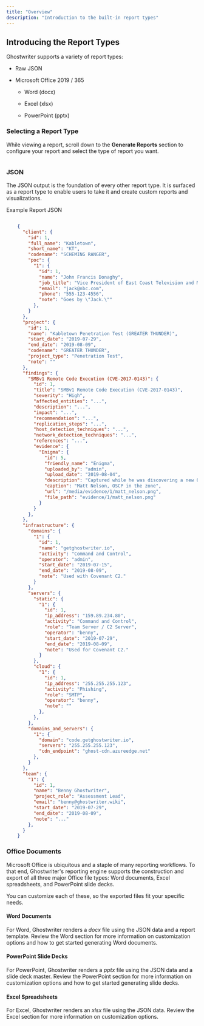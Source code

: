 ```yaml
---
title: "Overview"
description: "Introduction to the built-in report types"
---
```


## Introducing the Report Types


Ghostwriter supports a variety of report types:

* Raw JSON

* Microsoft Office 2019 / 365

    * Word (docx)

    * Excel (xlsx)

    * PowerPoint (pptx)



### Selecting a Report Type

While viewing a report, scroll down to the **Generate Reports** section to configure your report and select the type of report you want.

<Frame>
  <img src="/images/features/image-46.avif" alt=""/>
</Frame>

### JSON

The JSON output is the foundation of every other report type. It is surfaced as a report type to enable users to take it and create custom reports and visualizations.

Example Report JSON

```json

    {
      "client": {
        "id": 1,
        "full_name": "Kabletown",
        "short_name": "KT",
        "codename": "SCHEMING RANGER",
        "poc": {
          "1": {
            "id": 1,
            "name": "John Francis Donaghy",
            "job_title": "Vice President of East Coast Television and Microwave Oven Programming",
            "email": "jack@nbc.com",
            "phone": "555-123-4556",
            "note": "Goes by \"Jack.\""
          },
        }
      },
      "project": {
        "id": 1,
        "name": "Kabletown Penetration Test (GREATER THUNDER)",
        "start_date": "2019-07-29",
        "end_date": "2019-08-09",
        "codename": "GREATER THUNDER",
        "project_type": "Penetration Test",
        "note": ""
      },
      "findings": {
        "SMBv1 Remote Code Execution (CVE-2017-0143)": {
          "id": 1,
          "title": "SMBv1 Remote Code Execution (CVE-2017-0143)",
          "severity": "High",
          "affected_entities": "...",
          "description": "...",
          "impact": "...",
          "recommendation": "...",
          "replication_steps": "...",
          "host_detection_techniques": "...",
          "network_detection_techniques": "...",
          "references": "...",
          "evidence": {
            "Enigma": {
              "id": 5,
              "friendly_name": "Enigma",
              "uploaded_by": "admin",
              "upload_date": "2019-08-04",
              "description": "Captured while he was discovering a new 0-day, probably.",
              "caption": "Matt Nelson, OSCP in the zone",
              "url": "/media/evidence/1/matt_nelson.png",
              "file_path": "evidence/1/matt_nelson.png"
            }
          }
        },
      },
      "infrastructure": {
        "domains": {
          "1": {
            "id": 1,
            "name": "getghostwriter.io",
            "activity": "Command and Control",
            "operator": "admin",
            "start_date": "2019-07-15",
            "end_date": "2019-08-09",
            "note": "Used with Covenant C2."
          }
        },
        "servers": {
          "static": {
            "1": {
              "id": 1,
              "ip_address": "159.89.234.80",
              "activity": "Command and Control",
              "role": "Team Server / C2 Server",
              "operator": "benny",
              "start_date": "2019-07-29",
              "end_date": "2019-08-09",
              "note": "Used for Covenant C2."
            }
          },
          "cloud": {
            "1": {
              "id": 1,
              "ip_address": "255.255.255.123",
              "activity": "Phishing",
              "role": "SMTP",
              "operator": "benny",
              "note": ""
            },
          },
        },
        "domains_and_servers": {
          "1": {
            "domain": "code.getghostwriter.io",
            "servers": "255.255.255.123",
            "cdn_endpoint": "ghost-cdn.azureedge.net"
          },
        }
      },
      "team": {
        "1": {
          "id": 1,
          "name": "Benny Ghostwriter",
          "project_role": "Assessment Lead",
          "email": "benny@ghostwriter.wiki",
          "start_date": "2019-07-29",
          "end_date": "2019-08-09",
          "note": "..."
        },
      }
    }
```
### Office Documents

Microsoft Office is ubiquitous and a staple of many reporting workflows. To that end, Ghostwriter's reporting engine supports the construction and export of all three major Office file types: Word documents, Excel spreadsheets, and PowerPoint slide decks.

You can customize each of these, so the exported files fit your specific needs.

#### Word Documents

For Word, Ghostwriter renders a _docx_ file using the JSON data and a report template. Review the Word section for more information on customization options and how to get started generating Word documents.

<CardGroup cols={1}> <Card title="Word Document Customization" icon="file-word" iconType="solid" href="/features/reporting/report-types/word-document-customization" /> </CardGroup>

#### PowerPoint Slide Decks

For PowerPoint, Ghostwriter renders a _pptx_ file using the JSON data and a slide deck master. Review the PowerPoint section for more information on customization options and how to get started generating slide decks.

<CardGroup cols={1}> <Card title="PowerPoint Deck Customization" icon="file-powerpoint" iconType="solid" href="/features/reporting/report-types/powerpoint-deck-customization" /> </CardGroup>

#### Excel Spreadsheets

For Excel, Ghostwriter renders an _xlsx_ file using the JSON data. Review the Excel section for more information on customization options.

<CardGroup cols={1}> <Card title="Excel Spreadsheet Customization" icon="file-excel" iconType="solid" href="/features/reporting/report-types/excel-spreadsheet-customization" /> </CardGroup>

